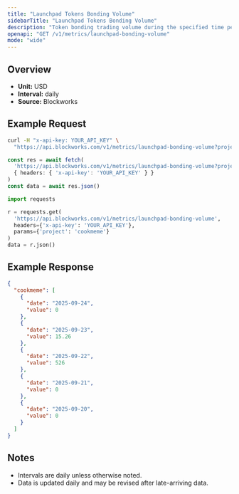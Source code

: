```yaml
---
title: "Launchpad Tokens Bonding Volume"
sidebarTitle: "Launchpad Tokens Bonding Volume"
description: "Token bonding trading volume during the specified time period for given launchpad."
openapi: "GET /v1/metrics/launchpad-bonding-volume"
mode: "wide"
---
```


## Overview

- **Unit:** USD
- **Interval:** daily
- **Source:** Blockworks

## Example Request

<CodeGroup>

```bash cURL
curl -H "x-api-key: YOUR_API_KEY" \
  "https://api.blockworks.com/v1/metrics/launchpad-bonding-volume?project=cookmeme"
```

```typescript TypeScript
const res = await fetch(
  'https://api.blockworks.com/v1/metrics/launchpad-bonding-volume?project=cookmeme',
  { headers: { 'x-api-key': 'YOUR_API_KEY' } }
)
const data = await res.json()
```

```python Python
import requests

r = requests.get(
  'https://api.blockworks.com/v1/metrics/launchpad-bonding-volume',
  headers={'x-api-key': 'YOUR_API_KEY'},
  params={'project': 'cookmeme'}
)
data = r.json()
```

</CodeGroup>

## Example Response

```json
{
  "cookmeme": [
    {
      "date": "2025-09-24",
      "value": 0
    },
    {
      "date": "2025-09-23",
      "value": 15.26
    },
    {
      "date": "2025-09-22",
      "value": 526
    },
    {
      "date": "2025-09-21",
      "value": 0
    },
    {
      "date": "2025-09-20",
      "value": 0
    }
  ]
}
```

## Notes
- Intervals are daily unless otherwise noted.
- Data is updated daily and may be revised after late-arriving data.